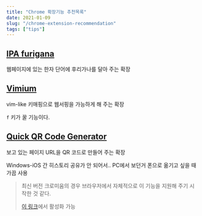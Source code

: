 ```yaml
---
title: "Chrome 확장기능 추천목록"
date: 2021-01-09
slug: "/chrome-extension-recommendation"
tags: ["tips"]
---
```


## [IPA furigana](https://chrome.google.com/webstore/detail/ipa-furigana/jnnbgnfnncobhklficfkdnclohaklifi)

웹페이지에 있는 한자 단어에 후리가나를 달아 주는 확장

## [Vimium](https://chrome.google.com/webstore/detail/vimium/dbepggeogbaibhgnhhndojpepiihcmeb)

vim-like 키매핑으로 웹서핑을 가능하게 해 주는 확장

`f` 키가 꿀 기능이다.

## [Quick QR Code Generator](https://chrome.google.com/webstore/detail/quick-qr-code-generator/afpbjjgbdimpioenaedcjgkaigggcdpp)

보고 있는 페이지 URL을 QR 코드로 만들어 주는 확장

Windows-iOS 간 히스토리 공유가 안 되어서.. PC에서 보던거 폰으로 옮기고 싶을 때 가끔 사용

> 최신 버전 크로미움의 경우 브라우저에서 자체적으로 이 기능을 지원해 주기 시작한 것 같다.
> 
> [이 링크](chrome://flags/#sharing-qr-code-generator)에서 활성화 가능

